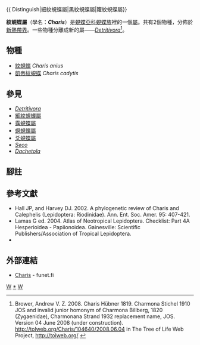 {{ Distinguish|細紋蜆蝶屬|黑紋蜆蝶屬|籮紋蜆蝶屬}}
{{NoteTA|G1=Butterfly}}
{{Automatic Taxobox
| taxon = Charis
| authority = Hübner, [1819]
| type_species = [[紋蜆蝶|紋蜆蝶]]<br />''Charis ania''
| type_species_authority = Hübner, [1819]
| subdivision_ranks = 物種
| subdivision = 共2種，詳閱正文。
| synonyms =
* ''Charmona'' <small>Stichel 1910</small>
* ''Charmonana'' <small>Strand 1932</small>
}}

'''紋蜆蝶屬'''（學名：'''''Charis'''''）是[[蜆蝶亞科|蜆蝶亞科]][[蜆蝶族|蜆蝶族]]裡的一個[[屬|屬]]。共有2個物種，分佈於[[新熱帶界|新熱帶界]]。一些物種分離成新的屬——''[[Detritivora|Detritivora]]''<ref>Brower, Andrew V. Z. 2008. Charis Hübner 1819. Charmona Stichel 1910 JOS and invalid junior homonym of Charmona Billberg, 1820 (Zygaenidae), Charmonana Strand 1932 replacement name, JOS. Version 04 June 2008 (under construction). http://tolweb.org/Charis/104640/2008.06.04 {{Wayback|url=http://tolweb.org/Charis/104640/2008.06.04 |date=20191201001349 }} in The Tree of Life Web Project, http://tolweb.org/ {{Wayback|url=http://tolweb.org/ |date=20110515100516 }} {{en}}</ref>。

== 物種 ==
* [[紋蜆蝶|紋蜆蝶]] ''Charis anius''
* [[凱帝紋蜆蝶|凱帝紋蜆蝶]] ''Charis cadytis''

== 參見 ==
* ''[[Detritivora|Detritivora]]''
* [[細紋蜆蝶屬|細紋蜆蝶屬]]
* [[露蜆蝶屬|露蜆蝶屬]]
* [[螟蜆蝶屬|螟蜆蝶屬]]
* [[爻蜆蝶屬|爻蜆蝶屬]]
* ''[[Seco|Seco]]''
* ''[[Dachetola|Dachetola]]''

== 腳註 ==
{{reflist}}

== 參考文獻 ==
{{Commons category|Charis}}
* Hall JP, and Harvey DJ. 2002. A phylogenetic review of Charis and Calephelis (Lepidoptera: Riodinidae). Ann. Ent. Soc. Amer. 95: 407-421.
* Lamas G ed. 2004. Atlas of Neotropical Lepidoptera. Checklist: Part 4A Hesperioidea - Papiionoidea. Gainesville: Scientific Publishers/Association of Tropical Lepidoptera.
* {{Cite book | author = 寿建新, 周尧, 李宇飞 | title = 世界蝴蝶分類名錄 | location = 中國 | publisher = 陝西科學技術出版社 | date = 2006-04-01 | ISBN = 9787536936768}}

== 外部連結 ==
* [http://ftp.funet.fi/pub/sci/bio/life/insecta/lepidoptera/ditrysia/papilionoidea/riodinidae/charis/ Charis] - funet.fi

{{蜆蝶亞科}}
{{taxonbar}}
[[Category:_1819年描述的分类群|W]]
[[Category:紋蜆蝶屬|*]]
[[Category:蜆蝶族|W]]